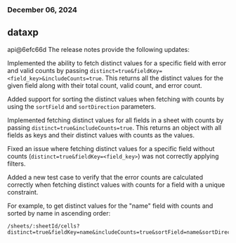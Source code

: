 ### December 06, 2024
## dataxp

api@6efc66d
The release notes provide the following updates:

Implemented the ability to fetch distinct values for a specific field with error and valid counts by passing `distinct=true&fieldKey=<field_key>&includeCounts=true`. This returns all the distinct values for the given field along with their total count, valid count, and error count.

Added support for sorting the distinct values when fetching with counts by using the `sortField` and `sortDirection` parameters.

Implemented fetching distinct values for all fields in a sheet with counts by passing `distinct=true&includeCounts=true`. This returns an object with all fields as keys and their distinct values with counts as the values.

Fixed an issue where fetching distinct values for a specific field without counts (`distinct=true&fieldKey=<field_key>`) was not correctly applying filters.

Added a new test case to verify that the error counts are calculated correctly when fetching distinct values with counts for a field with a unique constraint.

For example, to get distinct values for the "name" field with counts and sorted by name in ascending order:

```
/sheets/:sheetId/cells?distinct=true&fieldKey=name&includeCounts=true&sortField=name&sortDirection=asc
```